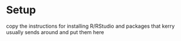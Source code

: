 # Setup {.unnumbered}
copy the instructions for installing R/RStudio and packages that kerry usually sends around and put them here